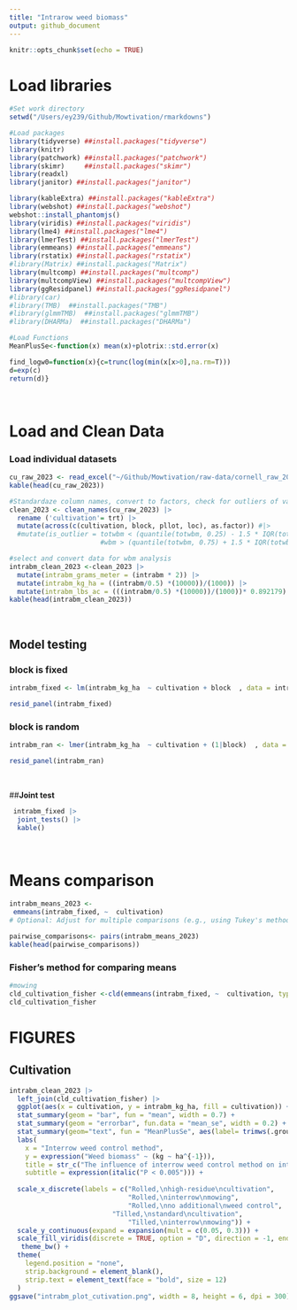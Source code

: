 ```yaml
---
title: "Intrarow weed biomass"
output: github_document
---
```


```r
knitr::opts_chunk$set(echo = TRUE)
```

# **Load libraries**
```r
#Set work directory
setwd("/Users/ey239/Github/Mowtivation/rmarkdowns")

#Load packages 
library(tidyverse) ##install.packages("tidyverse")
library(knitr)
library(patchwork) ##install.packages("patchwork")
library(skimr)     ##install.packages("skimr")
library(readxl)
library(janitor) ##install.packages("janitor")

library(kableExtra) ##install.packages("kableExtra")
library(webshot) ##install.packages("webshot")
webshot::install_phantomjs()
library(viridis) ##install.packages("viridis")
library(lme4) ##install.packages("lme4")
library(lmerTest) ##install.packages("lmerTest")
library(emmeans) ##install.packages("emmeans")
library(rstatix) ##install.packages("rstatix")
#library(Matrix) ##install.packages("Matrix")
library(multcomp) ##install.packages("multcomp")
library(multcompView) ##install.packages("multcompView")
library(ggResidpanel) ##install.packages("ggResidpanel")
#library(car)
#library(TMB)  ##install.packages("TMB")
#library(glmmTMB)  ##install.packages("glmmTMB")
#library(DHARMa)  ##install.packages("DHARMa")

#Load Functions
MeanPlusSe<-function(x) mean(x)+plotrix::std.error(x)

find_logw0=function(x){c=trunc(log(min(x[x>0],na.rm=T)))
d=exp(c)
return(d)}
```

<br>

# **Load and Clean Data**

### **Load individual datasets**

``` r
cu_raw_2023 <- read_excel("~/Github/Mowtivation/raw-data/cornell_raw_2023.xlsx")
kable(head(cu_raw_2023))

```


```r


#Standardaze column names, convert to factors, check for outliers of variable**
clean_2023 <- clean_names(cu_raw_2023) |>  
  rename ('cultivation'= trt) |> 
  mutate(across(c(cultivation, block, pllot, loc), as.factor)) #|> 
  #mutate(is_outlier = totwbm < (quantile(totwbm, 0.25) - 1.5 * IQR(totwbm)) |
                       #wbm > (quantile(totwbm, 0.75) + 1.5 * IQR(totwbm)))

#select and convert data for wbm analysis
intrabm_clean_2023 <-clean_2023 |>              
  mutate(intrabm_grams_meter = (intrabm * 2)) |> 
  mutate(intrabm_kg_ha = ((intrabm/0.5) *(10000))/(1000)) |>
  mutate(intrabm_lbs_ac = (((intrabm/0.5) *(10000))/(1000))* 0.892179)
kable(head(intrabm_clean_2023)) 
```

<br>


## **Model testing**
### **block is fixed**
```r
intrabm_fixed <- lm(intrabm_kg_ha  ~ cultivation + block  , data = intrabm_clean_2023)

resid_panel(intrabm_fixed)
```

### **block is random**
```r
intrabm_ran <- lmer(intrabm_kg_ha  ~ cultivation + (1|block)  , data = intrabm_clean_2023)

resid_panel(intrabm_ran)
```

<br>

##**Joint test**
```r
 intrabm_fixed |> 
  joint_tests() |> 
  kable()  
```

<br>

# **Means comparison**
```r
intrabm_means_2023 <- 
 emmeans(intrabm_fixed, ~  cultivation)
# Optional: Adjust for multiple comparisons (e.g., using Tukey's method)

pairwise_comparisons<- pairs(intrabm_means_2023) 
kable(head(pairwise_comparisons))
```

### **Fisher's method for comparing means**

```r
#mowing
cld_cultivation_fisher <-cld(emmeans(intrabm_fixed, ~  cultivation, type = "response"), Letters = letters, sort = TRUE, adjust="none", reversed=TRUE)
cld_cultivation_fisher
```

# **FIGURES**

## **Cultivation**

```r
intrabm_clean_2023 |> 
  left_join(cld_cultivation_fisher) |> 
  ggplot(aes(x = cultivation, y = intrabm_kg_ha, fill = cultivation)) +
  stat_summary(geom = "bar", fun = "mean", width = 0.7) +
  stat_summary(geom = "errorbar", fun.data = "mean_se", width = 0.2) +
  stat_summary(geom="text", fun = "MeanPlusSe", aes(label= trimws(.group)),size=6.5,vjust=-0.5) +
  labs(
    x = "Interrow weed control method",
    y = expression("Weed biomass" ~ (kg ~ ha^{-1})),
    title = str_c("The influence of interrow weed control method on intrarow weed biomass"),
    subtitle = expression(italic("P < 0.005"))) +
  
  scale_x_discrete(labels = c("Rolled,\nhigh-residue\ncultivation",
                              "Rolled,\ninterrow\nmowing",
                              "Rolled,\nno additional\nweed control",
                          "Tilled,\nstandard\ncultivation",
                              "Tilled,\ninterrow\nmowing")) +
  scale_y_continuous(expand = expansion(mult = c(0.05, 0.3))) +
  scale_fill_viridis(discrete = TRUE, option = "D", direction = -1, end = 0.9, begin = 0.1) +
   theme_bw() +
  theme(
    legend.position = "none",
    strip.background = element_blank(),
    strip.text = element_text(face = "bold", size = 12)
  )
ggsave("intrabm_plot_cutivation.png", width = 8, height = 6, dpi = 300)
```